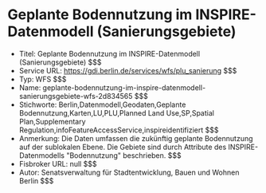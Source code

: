# Geplante Bodennutzung im INSPIRE-Datenmodell (Sanierungsgebiete)
- Titel: Geplante Bodennutzung im INSPIRE-Datenmodell (Sanierungsgebiete) $$$
- Service URL: https://gdi.berlin.de/services/wfs/plu_sanierung $$$
- Typ: WFS $$$
- Name: geplante-bodennutzung-im-inspire-datenmodell-sanierungsgebiete-wfs-2d834565 $$$
- Stichworte: Berlin,Datenmodell,Geodaten,Geplante Bodennutzung,Karten,LU,PLU,Planned Land Use,SP,Spatial Plan,Supplementary Regulation,infoFeatureAccessService,inspireidentifiziert $$$
- Anmerkung: Die Daten umfassen die zukünftig geplante Bodennutzung auf der sublokalen Ebene. Die Gebiete sind durch Attribute des INSPIRE-Datenmodells "Bodennutzung" beschrieben. $$$
- Fisbroker URL: null $$$
- Autor: Senatsverwaltung für Stadtentwicklung, Bauen und Wohnen Berlin $$$
